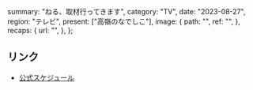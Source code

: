   summary: "ねる、取材行ってきます",
  category: "TV",
  date: "2023-08-27",
  region: "テレビ",
  present: ["高嶺のなでしこ"],
  image: {
    path: "",
    ref: "",
  },
  recaps: {
    url: "",
  },
};

## リンク

- [公式スケジュール](https://takanenonadeshiko.jp/?p=1228)
